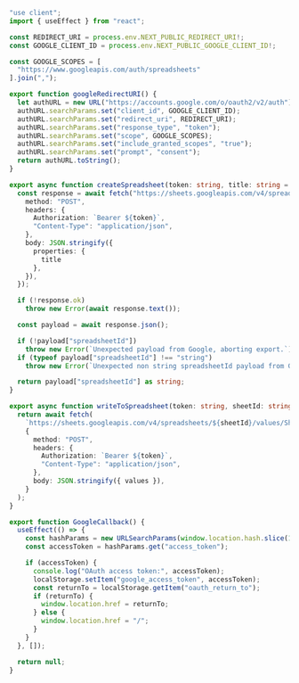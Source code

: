 ```ts filename="google-oauth2.ts"
"use client";
import { useEffect } from "react";

const REDIRECT_URI = process.env.NEXT_PUBLIC_REDIRECT_URI!;
const GOOGLE_CLIENT_ID = process.env.NEXT_PUBLIC_GOOGLE_CLIENT_ID!;

const GOOGLE_SCOPES = [
  "https://www.googleapis.com/auth/spreadsheets"
].join(",");

export function googleRedirectURI() {
  let authURL = new URL("https://accounts.google.com/o/oauth2/v2/auth");
  authURL.searchParams.set("client_id", GOOGLE_CLIENT_ID);
  authURL.searchParams.set("redirect_uri", REDIRECT_URI);
  authURL.searchParams.set("response_type", "token");
  authURL.searchParams.set("scope", GOOGLE_SCOPES);
  authURL.searchParams.set("include_granted_scopes", "true");
  authURL.searchParams.set("prompt", "consent");
  return authURL.toString();
}

export async function createSpreadsheet(token: string, title: string = "ab_dataset") {
  const response = await fetch("https://sheets.googleapis.com/v4/spreadsheets", {
    method: "POST",
    headers: {
      Authorization: `Bearer ${token}`,
      "Content-Type": "application/json",
    },
    body: JSON.stringify({
      properties: {
        title
      },
    }),
  });

  if (!response.ok)
    throw new Error(await response.text());

  const payload = await response.json();

  if (!payload["spreadsheetId"])
    throw new Error(`Unexpected payload from Google, aborting export.`);
  if (typeof payload["spreadsheetId"] !== "string")
    throw new Error(`Unexpected non string spreadsheetId payload from Google, aborting export.`);

  return payload["spreadsheetId"] as string;
}

export async function writeToSpreadsheet(token: string, sheetId: string, values: any[]) {
  return await fetch(
    `https://sheets.googleapis.com/v4/spreadsheets/${sheetId}/values/Sheet1!A1:append?valueInputOption=RAW`,
    {
      method: "POST",
      headers: {
        Authorization: `Bearer ${token}`,
        "Content-Type": "application/json",
      },
      body: JSON.stringify({ values }),
    }
  );
}

export function GoogleCallback() {
  useEffect(() => {
    const hashParams = new URLSearchParams(window.location.hash.slice(1));
    const accessToken = hashParams.get("access_token");

    if (accessToken) {
      console.log("OAuth access token:", accessToken);
      localStorage.setItem("google_access_token", accessToken);
      const returnTo = localStorage.getItem("oauth_return_to");
      if (returnTo) {
        window.location.href = returnTo;
      } else {
        window.location.href = "/";
      }
    }
  }, []);

  return null;
}
```
